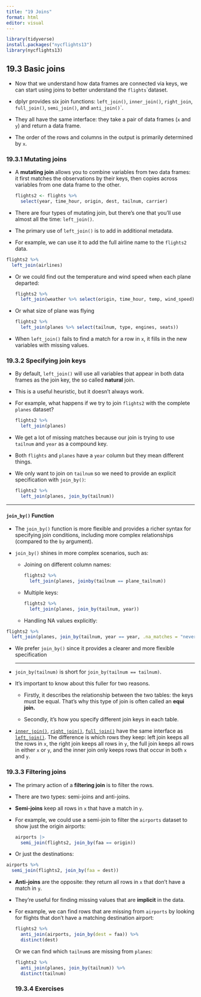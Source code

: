 ```yaml
---
title: "19 Joins"
format: html
editor: visual
---
```


```r
library(tidyverse)
install.packages("nycflights13")
library(nycflights13)
```

## 19.3 Basic joins

-   Now that we understand how data frames are connected via keys, we can start using joins to better understand the `flights`\`dataset.

-   dplyr provides six join functions: `left_join()`, `inner_join()`, `right_join`, `full_join()`, `semi_join()`, and `anti_join()`\`.

-   They all have the same interface: they take a pair of data frames (`x` and `y`) and return a data frame.

-   The order of the rows and columns in the output is primarily determined by `x`.

### 19.3.1 Mutating joins

-   A **mutating join** allows you to combine variables from two data frames: it first matches the observations by their keys, then copies across variables from one data frame to the other.

    ```r
    flights2 <- flights %>% 
      select(year, time_hour, origin, dest, tailnum, carrier)
    ```

-   There are four types of mutating join, but there's one that you'll use almost all the time: `left_join()`.

-   The primary use of `left_join()` is to add in additional metadata.

-   For example, we can use it to add the full airline name to the `flights2` data.

```r
flights2 %>% 
  left_join(airlines)
```

-   Or we could find out the temperature and wind speed when each plane departed:

    ```r
    flights2 %>% 
      left_join(weather %>% select(origin, time_hour, temp, wind_speed))
    ```

-   Or what size of plane was flying

    ```r
    flights2 %>% 
      left_join(planes %>% select(tailnum, type, engines, seats))
    ```

-   When `left_join()` fails to find a match for a row in `x`, it fills in the new variables with missing values.

### 19.3.2 Specifying join keys

-   By default, `left_join()` will use all variables that appear in both data frames as the join key, the so called **natural** join.

-   This is a useful heuristic, but it doesn't always work.

-   For example, what happens if we try to join `flights2` with the complete `planes` dataset?

    ```r
    flights2 %>% 
      left_join(planes)
    ```

-   We get a lot of missing matches because our join is trying to use `tailnum` and `year` as a compound key.

-   Both `flights` and `planes` have a `year` column but they mean different things.

-   We only want to join on `tailnum` so we need to provide an explicit specification with `join_by()`:

    ```r
    flights2 %>% 
      left_join(planes, join_by(tailnum))
    ```

------------------------------------------------------------------------

#### `join_by()` Function

-   The `join_by()` function is more flexible and provides a richer syntax for specifying join conditions, including more complex relationships (compared to the `by` argument).

-   `join_by()` shines in more complex scenarios, such as:

    -   Joining on different column names:

        ```r
        flights2 %>% 
          left_join(planes, joinby(tailnum == plane_tailnum))
        ```

    -   Multiple keys:

        ```r
        flights2 %>% 
          left_join(planes, join_by(tailnum, year))
        ```

    -   Handling NA values explicitly:

```r
flights2 %>% 
  left_join(planes, join_by(tailnum, year == year, .na_matches = "never"))
```

-   We prefer `join_by()` since it provides a clearer and more flexible specification

    ------------------------------------------------------------------------

```{=html}
<!-- -->
```
-   `join_by(tailnum)` is short for `join_by(tailnum == tailnum)`.

-   It's important to know about this fuller for two reasons.

    -   Firstly, it describes the relationship between the two tables: the keys must be equal. That's why this type of join is often called an **equi join.**

    -   Secondly, it's how you specify different join keys in each table.

-   [`inner_join()`](https://dplyr.tidyverse.org/reference/mutate-joins.html), [`right_join()`](https://dplyr.tidyverse.org/reference/mutate-joins.html), [`full_join()`](https://dplyr.tidyverse.org/reference/mutate-joins.html) have the same interface as [`left_join()`](https://dplyr.tidyverse.org/reference/mutate-joins.html). The difference is which rows they keep: left join keeps all the rows in `x`, the right join keeps all rows in `y`, the full join keeps all rows in either `x` or `y`, and the inner join only keeps rows that occur in both `x` and `y`.

### 

### 19.3.3 Filtering joins

-   The primary action of a **filtering join** is to filter the rows.

-   There are two types: semi-joins and anti-joins.

-   **Semi-joins** keep all rows in `x` that have a match in `y`.

-   For example, we could use a semi-join to filter the `airports` dataset to show just the origin airports:

    ```r
    airports |> 
      semi_join(flights2, join_by(faa == origin))
    ```

-   Or just the destinations:

```r
airports %>% 
  semi_join(flights2, join_by(faa = dest))
```

-   **Anti-joins** are the opposite: they return all rows in `x` that don't have a match in `y`.

-   They're useful for finding missing values that are **implicit** in the data.

-   For example, we can find rows that are missing from `airports` by looking for flights that don't have a matching destination airport:

    ```r
    flights2 %>% 
      anti_join(airports, join_by(dest = faa)) %>% 
      distinct(dest)
    ```

    Or we can find which `tailnum`s are missing from `planes`:

    ```r
    flights2 %>% 
      anti_join(planes, join_by(tailnum)) %>% 
      distinct(tailnum)
    ```

    ### 19.3.4 Exercises
